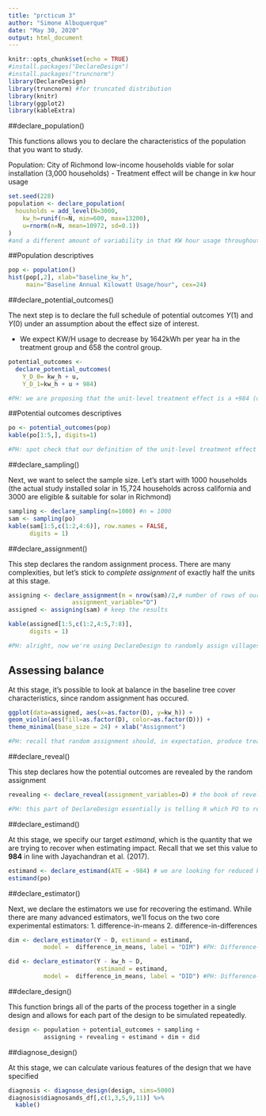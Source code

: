```yaml
---
title: "prcticum 3"
author: "Simone Albuquerque"
date: "May 30, 2020"
output: html_document
---
```


```r
knitr::opts_chunk$set(echo = TRUE)
#install.packages("DeclareDesign")
#install.packages("truncnorm")
library(DeclareDesign)
library(truncnorm) #for truncated distribution
library(knitr)
library(ggplot2)
library(kableExtra)
```
##declare_population()

This functions allows you to declare the characteristics of the population that you want to study.

Population: City of Richmond low-income households viable for solar installation (3,000 households) 
- Treatment effect will be change in kw hour usage 

```r
set.seed(228)
population <- declare_population(
  housholds = add_level(N=3000, 
    kw_h=runif(n=N, min=600, max=13200), 
    u=rnorm(n=N, mean=10972, sd=0.1))
)
#and a different amount of variability in that KW hour usage throughout California(the variable 'u')
```

##Population descriptives

```r
pop <- population()
hist(pop[,2], xlab="baseline_kw_h", 
     main="Baseline Annual Kilowatt Usage/hour", cex=24)
```
##declare_potential_outcomes()

The next step is to declare the full schedule of potential outcomes $Y(1)$ and $Y(0)$ under an assumption about the effect size of interest.

- We expect KW/H usage to decrease by 1642kWh per year ha in the treatment group and 658 the control group.

```r
potential_outcomes <- 
  declare_potential_outcomes(
    Y_D_0= kw_h + u,
    Y_D_1=kw_h + u + 984)

#PH: we are proposing that the unit-level treatment effect is a +984 (or 1642 - 658) kW/h usage/year.
```

##Potential outcomes descriptives

```r
po <- potential_outcomes(pop)
kable(po[1:5,], digits=1)

#PH: spot check that our definition of the unit-level treatment effect is true (subtract column 4 from column 5).
```

##declare_sampling()

Next, we want to select the sample size. Let's start with 1000 households (the actual study installed solar in 15,724 households across california and 3000 are eligible & suitable for solar in Richmond)

```r
sampling <- declare_sampling(n=1000) #n = 1000
sam <- sampling(po)
kable(sam[1:5,c(1:2,4:6)], row.names = FALSE,
      digits = 1)
```

##declare_assignment()

This step declares the random assignment process. There are many complexities, but let's stick to *complete assignment* of exactly half the units at this stage.


```r
assigning <- declare_assignment(m = nrow(sam)/2,# number of rows of our sam
                  assignment_variable="D")
assigned <- assigning(sam) # keep the results

kable(assigned[1:5,c(1:2,4:5,7:8)], 
      digits = 1)

#PH: alright, now we're using DeclareDesign to randomly assign villages to treatment and control with a probability of 0.5. The variable 'm' denotes the number of units that declare_assignment() should place in each treatment condition, which we are asking to be equal to half of the sample per treatment condition (nrow(sam)/2).

```

## Assessing balance

At this stage, it's possible to look at balance in the baseline tree cover characteristics, since random assignment has occured.

```r
ggplot(data=assigned, aes(x=as.factor(D), y=kw_h)) +
geom_violin(aes(fill=as.factor(D), color=as.factor(D))) +
theme_minimal(base_size = 24) + xlab("Assignment")

#PH: recall that random assignment should, in expectation, produce treatment and control groups that are statistically-identical on all observed and unobserved features.
```

##declare_reveal()

This step declares how the potential outcomes are revealed by the random assignment

```r
revealing <- declare_reveal(assignment_variables=D) # the book of revelations

#PH: this part of DeclareDesign essentially is telling R which PO to reveal for each unit as a function of its treatment assignment. Recall that we calculated the full schedule of potential outcomes for each unit above.
```
##declare_estimand()

At this stage, we specify our target *estimand*, which is the quantity that we are trying to recover when estimating impact. Recall that we set this value to **984** in line with Jayachandran et al. (2017).

```r
estimand <- declare_estimand(ATE = -984) # we are looking for reduced kW/h usage 
estimand(po)
```

##declare_estimator()

Next, we declare the estimators we use for recovering the estimand. While there are many advanced estimators, we'll focus on the two core experimental estimators:
1. difference-in-means
2. difference-in-differences

```r

dim <- declare_estimator(Y ~ D, estimand = estimand,  
          model =  difference_in_means, label = "DIM") #PH: Difference-in-means (Mean of treatment group - mean of control group)

did <- declare_estimator(Y - kw_h ~ D, 
                         estimand = estimand,  
          model =  difference_in_means, label = "DID") #PH: Difference-in-differences ([Mean of treatment group @ endline - Mean of treatment group @ baseline] - [Mean of control group @ endline - mean of control group @ baseline])
```


##declare_design()

This function brings all of the parts of the process together in a single design and allows for each part of the design to be simulated repeatedly.

```r
design <- population + potential_outcomes + sampling +
          assigning + revealing + estimand + dim + did
```

##diagnose_design()

At this stage, we can calculate various features of the design that we have specified

```r
diagnosis <- diagnose_design(design, sims=5000)
diagnosis$diagnosands_df[,c(1,3,5,9,11)] %>%
  kable()
```


